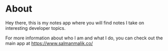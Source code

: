 # About

Hey there, this is my notes app where you will find notes I take on interesting developer topics. 

For more information about who I am and what I do, you can check out the main app at https://www.salmanmalik.co/
